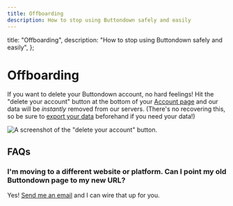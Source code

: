 ```yaml
---
title: Offboarding
description: How to stop using Buttondown safely and easily
---
```



  title: "Offboarding",
  description: "How to stop using Buttondown safely and easily",
};

# Offboarding

If you want to delete your Buttondown account, no hard feelings! Hit the "delete your account" button
at the bottom of your [Account page](https://buttondown.email/settings) and our data will be _instantly_
removed from our servers. (There's no recovering this, so be sure to [export your data](/odds-and-ends/data-exports) beforehand if you need your data!)

![A screenshot of the "delete your account" button.](/images/deleting-your-account.png)

## FAQs

### I'm moving to a different website or platform. Can I point my old Buttondown page to my new URL?

Yes! [Send me an email](mailto:justin@buttondown.email) and I can wire that up for you.
